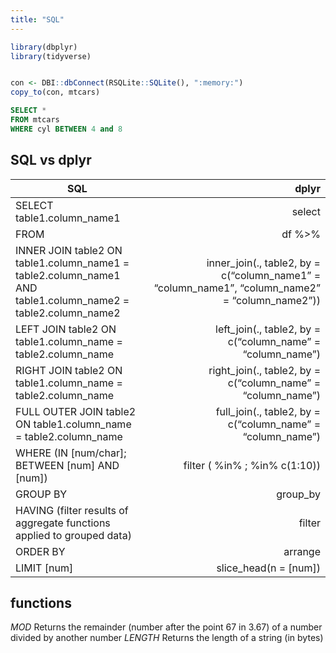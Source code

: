 ```yaml
---
title: "SQL"
---
```


```r
library(dbplyr)
library(tidyverse)


con <- DBI::dbConnect(RSQLite::SQLite(), ":memory:")
copy_to(con, mtcars)
```

```sql
SELECT * 
FROM mtcars
WHERE cyl BETWEEN 4 and 8
```



## SQL vs dplyr

|SQL | dplyr|
---|---:
SELECT table1.column_name1 | select
FROM | df %>% 
INNER JOIN table2 ON table1.column_name1 = table2.column_name1 AND table1.column_name2 = table2.column_name2 | inner_join(., table2, by = c("column_name1" = "column_name1", "column_name2" = "column_name2"))
LEFT JOIN table2 ON table1.column_name = table2.column_name | left_join(., table2, by = c("column_name" = "column_name")
RIGHT JOIN table2 ON table1.column_name = table2.column_name | right_join(., table2, by = c("column_name" = "column_name")
FULL OUTER JOIN table2 ON table1.column_name = table2.column_name | full_join(., table2, by = c("column_name" = "column_name")
WHERE (IN [num/char]; BETWEEN [num] AND [num]) | filter ( %in% ; %in% c(1:10))
GROUP BY | group_by
HAVING (filter results of aggregate functions applied to grouped data) | filter 
ORDER BY | arrange
LIMIT [num] | slice_head(n = [num])

## functions

*MOD*	Returns the remainder (number after the point 67 in 3.67) of a number divided by another number
*LENGTH*	Returns the length of a string (in bytes)
